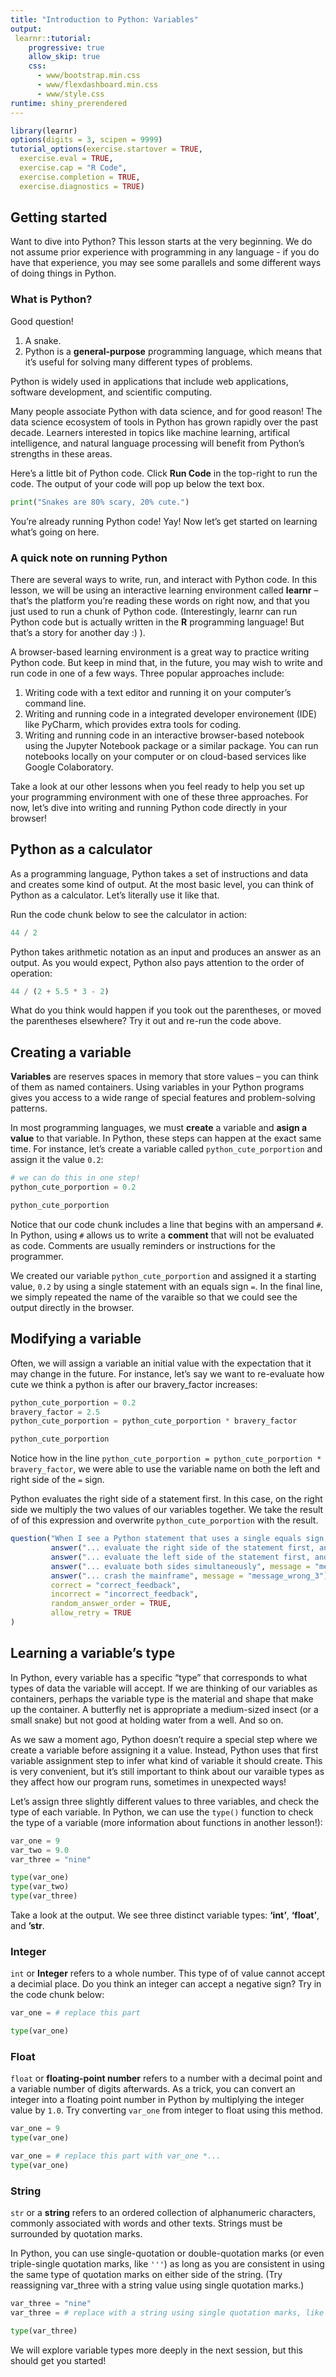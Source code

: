 ```yaml
---
title: "Introduction to Python: Variables"
output: 
 learnr::tutorial:
    progressive: true
    allow_skip: true
    css:
      - www/bootstrap.min.css
      - www/flexdashboard.min.css
      - www/style.css
runtime: shiny_prerendered
---
```


```r
library(learnr)
options(digits = 3, scipen = 9999)
tutorial_options(exercise.startover = TRUE,
  exercise.eval = TRUE, 
  exercise.cap = "R Code",
  exercise.completion = TRUE,
  exercise.diagnostics = TRUE)
```

## Getting started

Want to dive into Python? This lesson starts at the very beginning. We do not assume prior experience with programming in any language - if you do have that experience, you may see some parallels and some different ways of doing things in Python.

### What is Python?

Good question! 

1. A snake. 
2. Python is a **general-purpose** programming language, which means that it's useful for solving many different types of problems. 

Python is widely used in applications that include web applications, software development, and scientific computing. 

Many people associate Python with data science, and for good reason! The data science ecosystem of tools in Python has grown rapidly over the past decade. Learners interested in topics like machine learning, artifical intelligence, and natural language processing will benefit from Python's strengths in these areas.

Here's a little bit of Python code. Click **Run Code** in the top-right to run the code. The output of your code will pop up below the text box.

```python
print("Snakes are 80% scary, 20% cute.")
```

You're already running Python code! Yay! Now let's get started on learning what's going on here.

### A quick note on running Python

There are several ways to write, run, and interact with Python code. In this lesson, we will be using an interactive learning environment called **learnr** -- that's the platform you're reading these words on right now, and that you just used to run a chunk of Python code. (Interestingly, learnr can run Python code but is actually written in the **R** programming language! But that's a story for another day :) ).

A browser-based learning environment is a great way to practice writing Python code. But keep in mind that, in the future, you may wish to write and run code in one of a few ways. Three popular approaches include:

1. Writing code with a text editor and running it on your computer's command line.
2. Writing and running code in a integrated developer environement (IDE) like PyCharm, which provides extra tools for coding.
3. Writing and running code in an interactive browser-based notebook using the Jupyter Notebook package or a similar package. You can run notebooks locally on your computer or on cloud-based services like Google Colaboratory.

Take a look at our other lessons when you feel ready to help you set up your programming environment with one of these three approaches. For now, let's dive into writing and running Python code directly in your browser!

## Python as a calculator

As a programming language, Python takes a set of instructions and data and creates some kind of output. At the most basic level, you can think of Python as a calculator. Let's literally use it like that.

Run the code chunk below to see the calculator in action:

```python
44 / 2
```

Python takes arithmetic notation as an input and produces an answer as an output. As you would expect, Python also pays attention to the order of operation:

```python
44 / (2 + 5.5 * 3 - 2)
```

What do you think would happen if you took out the parentheses, or moved the parentheses elsewhere? Try it out and re-run the code above.

## Creating a variable

**Variables** are reserves spaces in memory that store values -- you can think of them as named containers. Using variables in your Python programs gives you access to a wide range of special features and problem-solving patterns.

In most programming languages, we must **create** a variable and **asign a value** to that variable. In Python, these steps can happen at the exact same time. For instance, let's create a variable called `python_cute_porportion` and assign it the value `0.2`:

```python
# we can do this in one step!
python_cute_porportion = 0.2

python_cute_porportion
```

Notice that our code chunk includes a line that begins with an ampersand `#`. In Python, using `#` allows us to write a **comment** that will not be evaluated as code. Comments are usually reminders or instructions for the programmer.

We created our variable `python_cute_porportion` and assigned it a starting value, `0.2` by using a single statement with an equals sign `=`. In the final line, we simply repeated the name of the varaible so that we could see the output directly in the browser.

## Modifying a variable

Often, we will assign a variable an initial value with the expectation that it may change in the future. For instance, let's say we want to re-evaluate how cute we think a python is after our bravery_factor increases:

```python
python_cute_porportion = 0.2
bravery_factor = 2.5
python_cute_porportion = python_cute_porportion * bravery_factor

python_cute_porportion

```

Notice how in the line `python_cute_porportion = python_cute_porportion * bravery_factor`, we were able to use the variable name on both the left and right side of the `=` sign. 

Python evaluates the right side of a statement first. In this case, on the right side we multiply the two values of our variables together. We take the result of of this expression and overwrite `python_cute_porportion` with the result.

```r
question("When I see a Python statement that uses a single equals sign, like `dog_age = dog_age + 1`,  I expect the program to... ",
         answer("... evaluate the right side of the statement first, and assign the outcome to the left side", correct = TRUE),
         answer("... evaluate the left side of the statement first, and assign the outcome to the right side"),
         answer("... evaluate both sides simultaneously", message = "message_wrong_2"),
         answer("... crash the mainframe", message = "message_wrong_3"),
         correct = "correct_feedback",
         incorrect = "incorrect_feedback",
         random_answer_order = TRUE,
         allow_retry = TRUE
)
```

## Learning a variable's type

In Python, every variable has a specific "type" that corresponds to what types of data the variable will accept. If we are thinking of our variables as containers, perhaps the variable type is the material and shape that make up the container. A butterfly net is appropriate a medium-sized insect (or a small snake) but not good at holding water from a well. And so on.

As we saw a moment ago, Python doesn't require a special step where we create a variable before assigning it a value. Instead, Python uses that first variable assignment step to infer what kind of variable it should create. This is very convenient, but it's still important to think about our varaible types as they affect how our program runs, sometimes in unexpected ways!

Let's assign three slightly different values to three variables, and check the type of each variable. In Python, we can use the `type()` function to check the type of a variable (more information about functions in another lesson!):

```python
var_one = 9
var_two = 9.0
var_three = "nine"

type(var_one)
type(var_two)
type(var_three)
```

Take a look at the output. We see three distinct variable types: **'int'**, **'float'**, and **'str**.

### Integer

`int` or **Integer** refers to a whole number. This type of of value cannot accept a decimial place. Do you think an integer can accept a negative sign? Try in the code chunk below:

```python
var_one = # replace this part

type(var_one)
```


### Float

`float` or **floating-point number** refers to a number with a decimal point and a variable number of digits afterwards. As a trick, you can convert an integer into a floating point number in Python by multiplying the integer value by `1.0`. Try converting `var_one` from integer to float using this method.

```python
var_one = 9
type(var_one)

var_one = # replace this part with var_one *...
type(var_one)
```


### String

`str` or a **string** refers to an ordered collection of alphanumeric characters, commonly associated with words and other texts. Strings must be surrounded by quotation marks. 

In Python, you can use single-quotation or double-quotation marks (or even triple-single quotation marks, like `'''`) as long as you are consistent in using the same type of quotation marks on either side of the string. (Try reassigning var_three with a string value using single quotation marks.)

```python
var_three = "nine"
var_three = # replace with a string using single quotation marks, like 'string'

type(var_three)
```

We will explore variable types more deeply in the next session, but this should get you started!

